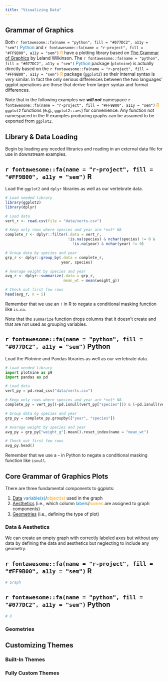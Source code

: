 ```yaml
---
title: "Visualizing Data"
---
```


## Grammar of Graphics

Both `r fontawesome::fa(name = "python", fill = "#077DC2", a11y = "sem")` <span style="color:#077DC2">Python</span> and `r fontawesome::fa(name = "r-project", fill = "#FF9B00", a11y = "sem")` <span style="color:#FF9B00">R</span> have a plotting library based on [The Grammar of Graphics](https://link.springer.com/book/10.1007/0-387-28695-0) by Leland Wilkinson. The `r fontawesome::fa(name = "python", fill = "#077DC2", a11y = "sem")` <span style="color:#077DC2">Python</span> package (`plotnine`) is actually directly based on the `r fontawesome::fa(name = "r-project", fill = "#FF9B00", a11y = "sem")` <span style="color:#FF9B00">R</span> package (`ggplot2`) so their internal syntax is _very_ similar. In fact the only serious differences between the two languages' ggplot operations are those that derive from larger syntax and format differences.

Note that in the following examples we **_will not_** namespace `r fontawesome::fa(name = "r-project", fill = "#FF9B00", a11y = "sem")` <span style="color:#FF9B00">R</span> `ggplot2` functions (e.g., `ggplot2::aes`) for convenience. Any function not namespaced in the R examples producing graphs can be assumed to be exported from `ggplot2`.

## Library & Data Loading

Begin by loading any needed libraries and reading in an external data file for use in downstream examples.

:::panel-tabset
## `r fontawesome::fa(name = "r-project", fill = "#FF9B00", a11y = "sem")` R

Load the `ggplot2` and `dplyr` libraries as well as our vertebrate data.

```r
# Load needed library
library(ggplot2)
library(dplyr)

# Load data
vert_r <- read.csv(file = "data/verts.csv")

# Keep only rows where species and year are *not* NA
complete_r <- dplyr::filter(.data = vert_r,
                            !is.na(species) & nchar(species) != 0 &
                              !is.na(year) & nchar(year) != 0)

# Group data by species and year
grp_r <- dplyr::group_by(.data = complete_r, 
                         year, species)

# Average weight by species and year
avg_r <- dplyr::summarize(.data = grp_r, 
                          mean_wt = mean(weight_g))

# Check out first few rows
head(avg_r, n = 5)
```

Remember that we use an `!` in R to negate a conditional masking function like `is.na`.

Note that the `summarize` function drops columns that it doesn't create and that are not used as grouping variables.

## `r fontawesome::fa(name = "python", fill = "#077DC2", a11y = "sem")` Python

Load the Plotnine and Pandas libraries as well as our vertebrate data.

```python
# Load needed library
import plotnine as p9
import pandas as pd

# Load data
vert_py = pd.read_csv("data/verts.csv")

# Keep only rows where species and year are *not* NA
complete_py = vert_py[(~pd.isnull(vert_py["species"])) & (~pd.isnull(vert_py["year"]))]

# Group data by species and year
grp_py = complete_py.groupby(["year", "species"])

# Average weight by species and year
avg_py = grp_py["weight_g"].mean().reset_index(name = "mean_wt")

# Check out first few rows
avg_py.head()
```

Remember that we use a `~` in Python to negate a conditional masking function like `isnull`.
:::

## Core Grammar of Graphics Plots

There are three fundamental components to ggplots:

1. <u>Data</u> <span style="color:#077DC2">variable(s)</span>/<span style="color:#FF9B00">object(s)</span> used in the graph
2. <u>Aesthetics</u> (i.e., which column <span style="color:#077DC2">labels</span>/<span style="color:#FF9B00">names</span> are assigned to graph components)
3. <u>Geometries</u> (i.e., defining the type of plot)

### Data & Aesthetics 

We can create an empty graph with correctly labeled axes but without any data by defining the data and aesthetics but neglecting to include any geometry.

:::panel-tabset
## `r fontawesome::fa(name = "r-project", fill = "#FF9B00", a11y = "sem")` R

```r
# Graph 

```

## `r fontawesome::fa(name = "python", fill = "#077DC2", a11y = "sem")` Python

```python
# X

```
:::




### Geometries


## Customizing Themes


### Built-In Themes


### Fully Custom Themes







